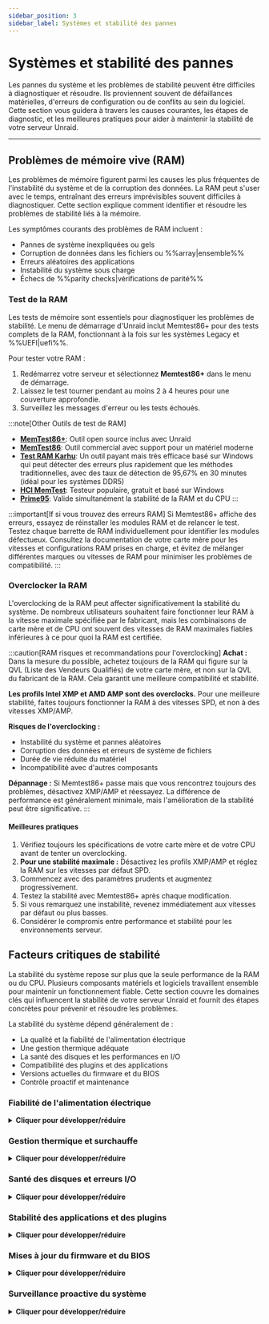 ```yaml
---
sidebar_position: 3
sidebar_label: Systèmes et stabilité des pannes
---
```



# Systèmes et stabilité des pannes

Les pannes du système et les problèmes de stabilité peuvent être difficiles à diagnostiquer et résoudre. Ils proviennent souvent de défaillances matérielles, d'erreurs de configuration ou de conflits au sein du logiciel. Cette section vous guidera à travers les causes courantes, les étapes de diagnostic, et les meilleures pratiques pour aider à maintenir la stabilité de votre serveur Unraid.

---

## Problèmes de mémoire vive (RAM)

Les problèmes de mémoire figurent parmi les causes les plus fréquentes de l'instabilité du système et de la corruption des données. La RAM peut s'user avec le temps, entraînant des erreurs imprévisibles souvent difficiles à diagnostiquer. Cette section explique comment identifier et résoudre les problèmes de stabilité liés à la mémoire.

Les symptômes courants des problèmes de RAM incluent :

- Pannes de système inexpliquées ou gels
- Corruption de données dans les fichiers ou %%array|ensemble%%
- Erreurs aléatoires des applications
- Instabilité du système sous charge
- Échecs de %%parity checks|vérifications de parité%%

### Test de la RAM

Les tests de mémoire sont essentiels pour diagnostiquer les problèmes de stabilité. Le menu de démarrage d'Unraid inclut Memtest86+ pour des tests complets de la RAM, fonctionnant à la fois sur les systèmes Legacy et %%UEFI|uefi%%.

Pour tester votre RAM :

1. Redémarrez votre serveur et sélectionnez **Memtest86+** dans le menu de démarrage.
2. Laissez le test tourner pendant au moins 2 à 4 heures pour une couverture approfondie.
3. Surveillez les messages d'erreur ou les tests échoués.

:::note[Other Outils de test de RAM]
- [**MemTest86+**](https://www.memtest.org/): Outil open source inclus avec Unraid
- [**MemTest86**](https://www.memtest86.com/): Outil commercial avec support pour un matériel moderne
- [**Test RAM Karhu**](https://www.karhusoftware.com/): Un outil payant mais très efficace basé sur Windows qui peut détecter des erreurs plus rapidement que les méthodes traditionnelles, avec des taux de détection de 95,67% en 30 minutes (idéal pour les systèmes DDR5)
- [**HCI MemTest**](https://hcidesign.com/memtest/): Testeur populaire, gratuit et basé sur Windows
- [**Prime95**](https://prime95.net/): Valide simultanément la stabilité de la RAM et du CPU
:::

:::important[If si vous trouvez des erreurs RAM]
Si Memtest86+ affiche des erreurs, essayez de réinstaller les modules RAM et de relancer le test. Testez chaque barrette de RAM individuellement pour identifier les modules défectueux. Consultez la documentation de votre carte mère pour les vitesses et configurations RAM prises en charge, et évitez de mélanger différentes marques ou vitesses de RAM pour minimiser les problèmes de compatibilité.
:::

### Overclocker la RAM

L'overclocking de la RAM peut affecter significativement la stabilité du système. De nombreux utilisateurs souhaitent faire fonctionner leur RAM à la vitesse maximale spécifiée par le fabricant, mais les combinaisons de carte mère et de CPU ont souvent des vitesses de RAM maximales fiables inférieures à ce pour quoi la RAM est certifiée.

:::caution[RAM risques et recommandations pour l'overclocking]
**Achat :** Dans la mesure du possible, achetez toujours de la RAM qui figure sur la QVL (Liste des Vendeurs Qualifiés) de votre carte mère, et non sur la QVL du fabricant de la RAM. Cela garantit une meilleure compatibilité et stabilité.

**Les profils Intel XMP et AMD AMP sont des overclocks.** Pour une meilleure stabilité, faites toujours fonctionner la RAM à des vitesses SPD, et non à des vitesses XMP/AMP.

**Risques de l'overclocking :**

- Instabilité du système et pannes aléatoires
- Corruption des données et erreurs de système de fichiers
- Durée de vie réduite du matériel
- Incompatibilité avec d'autres composants

**Dépannage :** Si Memtest86+ passe mais que vous rencontrez toujours des problèmes, désactivez XMP/AMP et réessayez. La différence de performance est généralement minimale, mais l'amélioration de la stabilité peut être significative.
:::

<h4>Meilleures pratiques</h4>

1. Vérifiez toujours les spécifications de votre carte mère et de votre CPU avant de tenter un overclocking.
2. **Pour une stabilité maximale :** Désactivez les profils XMP/AMP et réglez la RAM sur les vitesses par défaut SPD.
3. Commencez avec des paramètres prudents et augmentez progressivement.
4. Testez la stabilité avec Memtest86+ après chaque modification.
5. Si vous remarquez une instabilité, revenez immédiatement aux vitesses par défaut ou plus basses.
6. Considérer le compromis entre performance et stabilité pour les environnements serveur.

## Facteurs critiques de stabilité

La stabilité du système repose sur plus que la seule performance de la RAM ou du CPU. Plusieurs composants matériels et logiciels travaillent ensemble pour maintenir un fonctionnement fiable. Cette section couvre les domaines clés qui influencent la stabilité de votre serveur Unraid et fournit des étapes concrètes pour prévenir et résoudre les problèmes.

La stabilité du système dépend généralement de :

- La qualité et la fiabilité de l'alimentation électrique
- Une gestion thermique adéquate
- La santé des disques et les performances en I/O
- Compatibilité des plugins et des applications
- Versions actuelles du firmware et du BIOS
- Contrôle proactif et maintenance

### Fiabilité de l'alimentation électrique

<details>
  <summary><strong>Cliquer pour développer/réduire</strong></summary>

  Une alimentation électrique stable et suffisante est cruciale pour le fonctionnement ininterrompu du serveur. Les problèmes d'alimentation sont souvent négligés mais peuvent causer les problèmes de stabilité les plus frustrants.

  Les problèmes courants liés à l'alimentation incluent :

  - Pannes de système aléatoires ou gels
  - Corruption de données lors des écritures
  - Arrêts soudains sans avertissement
  - Pannes de composants matériels
  - Performance incohérente

  <h4>Prévention et maintenance</h4>

  L'entretien proactif de l'alimentation électrique prévient les problèmes de stabilité les plus courants. Des vérifications régulières et une sélection appropriée des composants peuvent éviter des temps d'arrêt coûteux et des pertes de données.

  1. Utilisez toujours une alimentation de haute qualité avec une capacité adéquate pour votre matériel.
  2. **Critique :** Assurez-vous que votre alimentation peut supporter un démarrage simultané de TOUS les périphériques de stockage attachés. Le courant nominal du rail 12V doit tenir compte du courant de démarrage de tous les disques à la fois, et non de manière échelonnée.
  3. Évitez les répartiteurs d'alimentation autant que possible. Ils peuvent provoquer des chutes de tension et de l'instabilité, surtout lors d'événements à haut courant comme le démarrage des disques.
  4. Envisagez des alimentations redondantes pour les systèmes d'entreprise et multi-baies.
  5. Assurez-vous que chaque unité d'alimentation est correctement insérée et connectée.
  6. Surveillez les indicateurs de santé de l'alimentation (comme les LEDs AC OK) si disponibles.
  7. Remplacez immédiatement les unités défaillantes pour éviter les temps d'arrêt.
  8. Vérifiez régulièrement que tous les câbles d'alimentation sont sécurisés.
  9. Vérifiez que les circuits ne sont pas surchargés.
</details>

### Gestion thermique et surchauffe

<details>
  <summary><strong>Cliquer pour développer/réduire</strong></summary>

  La surchauffe est l'une des principales causes de défaillance matérielle et de comportement erratique du serveur. Les problèmes thermiques peuvent amener les composants à réduire leur performance ou à tomber en panne complètement.

  Les signes de problèmes thermiques incluent :

  - Accélération ou diminution des performances du système
  - Pannes aléatoires sous forte charge
  - Bruit anormal des ventilateurs ou comportement inhabituel de refroidissement
  - Pannes de composants matériels
  - Comportement système incohérent

  <h4>Solutions de refroidissement et meilleures pratiques</h4>

  Un refroidissement approprié est essentiel pour maintenir la stabilité du système et prévenir le throttling thermique. Ces pratiques aident à s'assurer que votre serveur fonctionne dans des plages de température sûres.

  1. Assurez-vous que votre serveur est placé dans un endroit bien ventilé.
  2. Maintenez des températures ambiantes contrôlées (idéalement 18-24°C/64-75°F).
  3. Utilisez des solutions de refroidissement adéquates (ventilateurs de haute qualité, climatisation montée en baie).
  4. Surveillez les températures du système à l'aide de capteurs matériels.
  5. Nettoyez régulièrement la poussière et les débris des composants de refroidissement.
  6. Évitez de placer les serveurs dans des espaces confinés ou mal ventilés.
  7. Envisagez un refroidissement supplémentaire pour les systèmes haute performance.

  Surveiller les températures de manière proactive aide à identifier les problèmes de refroidissement avant qu'ils ne causent une instabilité du système. Utilisez les capteurs de température intégrés d'Unraid ou des outils de suivi matériel compatibles avec votre système.
</details>

### Santé des disques et erreurs I/O

<details>
  <summary><strong>Cliquer pour développer/réduire</strong></summary>

  Les erreurs de disque, qu'elles soient dues à des disques vieillissants ou à des défaillances soudaines, peuvent perturber la stabilité du système et compromettre les données. Les problèmes d'E/S se manifestent souvent par des problèmes de performance avant de causer des pannes complètes.

  Les symptômes des problèmes de disque incluent :

  - Charge serveur élevée ou performances lentes
  - Échecs de %%parity checks|vérifications de parité%%
  - Corruption des données ou erreurs de lecture/écriture
  - Activité ou bruit inhabituel du disque
  - Gel du système pendant les opérations sur disque

  <h4>Maintenance préventive</h4>

  Un entretien régulier aide à détecter les problèmes de disque avant qu'ils ne causent des pertes de données ou une instabilité du système. Ces mesures proactives peuvent considérablement prolonger la durée de vie des disques et maintenir les performances.

  1. Surveillez régulièrement les données %%SMART|smart%% du disque à l'aide des [outils de santé du disque](../../system-administration/monitor-performance/smart-reports-and-disk-health.mdx) intégrés d'Unraid.
  2. Run periodic [%%parity checks|parity-check%%s](../../using-unraid-to/manage-storage/array-configuration.mdx#parity--read-checks) to ensure data integrity.
  3. Surveillez les températures et les métriques de performance des disques.
  4. Veillez à bien ventiler et refroidir les disques.

  <h4>Lorsque des problèmes surviennent</h4>

  Une réponse rapide aux problèmes de disque peut prévenir les pertes de données et minimiser les temps d'arrêt. Suivez ces étapes de manière systématique pour identifier et résoudre les problèmes.

  1. Remplacez rapidement les disques défaillants pour éviter les pertes de données.
  2. Examinez l'état du câblage, de l'alimentation électrique et du contrôleur de disque.
  3. Vérifiez l'absence de connexions lâches ou de câbles endommagés.
  4. Envisagez d'exécuter des tests %%SMART|smart%% étendus pour les disques suspects.
  5. Surveillez les journaux système pour détecter les schémas d'erreurs I/O.
</details>

### Stabilité des applications et des plugins

<details>
  <summary><strong>Cliquer pour développer/réduire</strong></summary>

  La flexibilité d'Unraid provient de son support pour les plugins et les conteneurs Docker. Cependant, les plugins tiers peuvent introduire de l'instabilité, surtout s'ils sont obsolètes ou incompatibles avec votre version actuelle d'Unraid.

  Lors du dépannage...

  - Utilisez le [Mode sans échec](../../using-unraid-to/customize-your-experience/plugins.mdx#troubleshooting-with-safe-mode) pour désactiver temporairement les plugins et identifier la source des problèmes.
  - Privilégiez les conteneurs Docker aux plugins pour des fonctionnalités supplémentaires, car les conteneurs offrent une meilleure isolation du système d'exploitation de base et sont moins susceptibles de causer des problèmes à l'échelle du système.
  - Mettez à jour ou supprimez régulièrement les plugins inutilisés ou non pris en charge pour maintenir la stabilité.
</details>

### Mises à jour du firmware et du BIOS

<details>
  <summary><strong>Cliquer pour développer/réduire</strong></summary>

  Un firmware ou un BIOS obsolète peut entraîner une instabilité, des vulnérabilités de sécurité et des problèmes de compatibilité matérielle. Des mises à jour régulières sont essentielles pour maintenir la stabilité et la sécurité du système.

  - Planifiez des vérifications régulières des mises à jour de firmware et BIOS pour votre carte mère et pour les composants critiques.
  - Sauvegardez toujours votre configuration avant de procéder à une mise à jour, et si possible, testez les mises à jour dans un environnement contrôlé.
  - Documentez votre processus de mise à jour et examinez-le de temps en temps pour vous assurer de suivre les meilleures pratiques.

  Maintenir votre firmware système à jour aide à éviter des pannes inattendues et à débloquer de nouvelles fonctionnalités matérielles.

  :::tip[Recommandations]
  - Utilisez les outils du fabricant pour des mises à jour sans risque, tels que [ASUS Armoury Crate](https://www.asus.com/supportonly/armoury%20crate/helpdesk_download/), [Gigabyte @BIOS](https://www.gigabyte.com/Support/Consumer/Download), ou [MSI Center](https://www.msi.com/Landing/MSI-Center).
  - Vérifiez les paramètres du BIOS de votre carte mère pour les options de mise à jour automatique si disponibles.
  :::
</details>

### Surveillance proactive du système

<details>
  <summary><strong>Cliquer pour développer/réduire</strong></summary>

  Une surveillance cohérente est essentielle pour la détection précoce des problèmes.

  - Activez la [journlaisation persistante](../../troubleshooting/diagnostics/capture-diagnostics-and-logs.mdx) dans Unraid pour conserver les journaux lors des redémarrages.
  - Utilisez des outils de surveillance du système pour suivre les températures, les tensions et l'état des disques. Configurez des alertes pour les seuils critiques afin d'agir avant que des problèmes mineurs ne s'aggravent.
  - Réviser régulièrement les journaux système vous permet de repérer les motifs et de traiter les causes sous-jacentes avant qu'elles ne conduisent à des interruptions de service.
</details>
